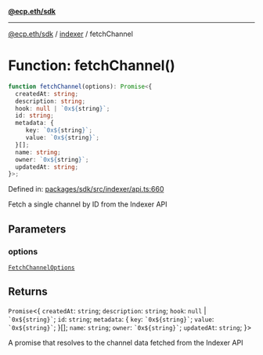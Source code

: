 [**@ecp.eth/sdk**](../../index.mdx)

***

[@ecp.eth/sdk](/sdk-reference/index.mdx) / [indexer](/sdk-reference/indexer/index.mdx) / fetchChannel

# Function: fetchChannel()

```ts
function fetchChannel(options): Promise<{
  createdAt: string;
  description: string;
  hook: null | `0x${string}`;
  id: string;
  metadata: {
     key: `0x${string}`;
     value: `0x${string}`;
  }[];
  name: string;
  owner: `0x${string}`;
  updatedAt: string;
}>;
```

Defined in: [packages/sdk/src/indexer/api.ts:660](https://github.com/ecp-eth/comments-monorepo/blob/main/packages/sdk/src/indexer/api.ts#L660)

Fetch a single channel by ID from the Indexer API

## Parameters

### options

[`FetchChannelOptions`](/sdk-reference/indexer/type-aliases/FetchChannelOptions.mdx)

## Returns

`Promise`\<\{
  `createdAt`: `string`;
  `description`: `string`;
  `hook`: `null` \| `` `0x${string}` ``;
  `id`: `string`;
  `metadata`: \{
     `key`: `` `0x${string}` ``;
     `value`: `` `0x${string}` ``;
  \}[];
  `name`: `string`;
  `owner`: `` `0x${string}` ``;
  `updatedAt`: `string`;
\}\>

A promise that resolves to the channel data fetched from the Indexer API
